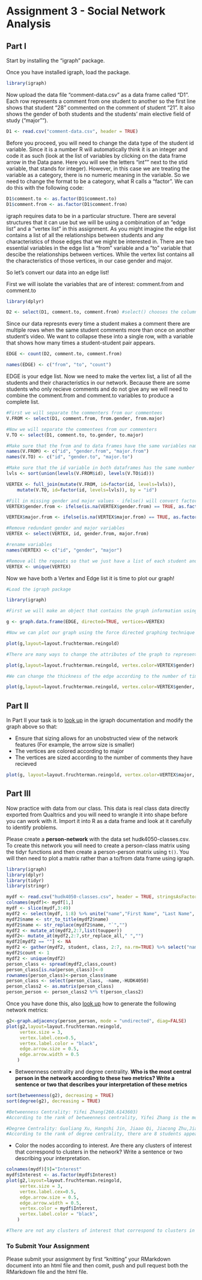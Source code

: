 # Assignment 3 - Social Network Analysis

## Part I
Start by installing the "igraph" package. 

Once you have installed igraph, load the package.
```r
library(igraph)
```


Now upload the data file "comment-data.csv" as a data frame called "D1". Each row represents a comment from one student to another so the first line shows that student "28" commented on the comment of student "21". It also shows the gender of both students and the students' main elective field of study ("major"").

```r
D1 <- read.csv("comment-data.csv", header = TRUE)
```

Before you proceed, you will need to change the data type of the student id variable. Since it is a number R will automatically think it is an integer and code it as such (look at the list of variables by clicking on the data frame arrow in the Data pane. Here you will see the letters "int"" next to the stid variable, that stands for integer). However, in this case we are treating the variable as a category, there is no numeric meaning in the variable. So we need to change the format to be a category, what R calls a "factor". We can do this with the following code:

```r
D1$comment.to <- as.factor(D1$comment.to)
D1$comment.from <- as.factor(D1$comment.from)
```

igraph requires data to be in a particular structure. There are several structures that it can use but we will be using a combination of an "edge list" and a "vertex list" in this assignment. As you might imagine the edge list contains a list of all the relationships between students and any characteristics of those edges that we might be interested in. There are two essential variables in the edge list a "from" variable and a "to" variable that descibe the relationships between vertices. While the vertex list contains all the characteristics of those vertices, in our case gender and major.

So let's convert our data into an edge list!

First we will isolate the variables that are of interest: comment.from and comment.to

```r
library(dplyr)

D2 <- select(D1, comment.to, comment.from) #select() chooses the columns
```

Since our data represnts every time a student makes a comment there are multiple rows when the same student comments more than once on another student's video. We want to collapse these into a single row, with a variable that shows how many times a student-student pair appears.

```r

EDGE <- count(D2, comment.to, comment.from)

names(EDGE) <- c("from", "to", "count")

```

EDGE is your edge list. Now we need to make the vertex list, a list of all the students and their characteristics in our network. Because there are some students who only recieve comments and do not give any we will need to combine the comment.from and comment.to variables to produce a complete list.

```r
#First we will separate the commenters from our commentees
V.FROM <- select(D1, comment.from, from.gender, from.major)

#Now we will separate the commentees from our commenters
V.TO <- select(D1, comment.to, to.gender, to.major)

#Make sure that the from and to data frames have the same variables names
names(V.FROM) <- c("id", "gender.from", "major.from")
names(V.TO) <- c("id", "gender.to", "major.to")

#Make sure that the id variable in both dataframes has the same number of levels
lvls <- sort(union(levels(V.FROM$id), levels(V.TO$id)))

VERTEX <- full_join(mutate(V.FROM, id=factor(id, levels=lvls)),
    mutate(V.TO, id=factor(id, levels=lvls)), by = "id")

#Fill in missing gender and major values - ifelse() will convert factors to numerical values so convert to character
VERTEX$gender.from <- ifelse(is.na(VERTEX$gender.from) == TRUE, as.factor(as.character(VERTEX$gender.to)), as.factor(as.character(VERTEX$gender.from)))

VERTEX$major.from <- ifelse(is.na(VERTEX$major.from) == TRUE, as.factor(as.character(VERTEX$major.to)), as.factor(as.character(VERTEX$major.from)))

#Remove redundant gender and major variables
VERTEX <- select(VERTEX, id, gender.from, major.from)

#rename variables
names(VERTEX) <- c("id", "gender", "major")

#Remove all the repeats so that we just have a list of each student and their characteristics
VERTEX <- unique(VERTEX)

```

Now we have both a Vertex and Edge list it is time to plot our graph!

```r
#Load the igraph package

library(igraph)

#First we will make an object that contains the graph information using our two dataframes EDGE and VERTEX. Notice that we have made "directed = TRUE" - our graph is directed since comments are being given from one student to another.

g <- graph.data.frame(EDGE, directed=TRUE, vertices=VERTEX)

#Now we can plot our graph using the force directed graphing technique - our old friend Fruchertman-Reingold!

plot(g,layout=layout.fruchterman.reingold)

#There are many ways to change the attributes of the graph to represent different characteristics of the newtork. For example, we can color the nodes according to gender.

plot(g,layout=layout.fruchterman.reingold, vertex.color=VERTEX$gender)

#We can change the thickness of the edge according to the number of times a particular student has sent another student a comment.

plot(g,layout=layout.fruchterman.reingold, vertex.color=VERTEX$gender, edge.width=EDGE$count)

````

## Part II

In Part II your task is to [look up](http://igraph.org/r/) in the igraph documentation and modify the graph above so that:

* Ensure that sizing allows for an unobstructed view of the network features (For example, the arrow size is smaller)
* The vertices are colored according to major
* The vertices are sized according to the number of comments they have recieved
```r
plot(g, layout=layout.fruchterman.reingold, vertex.color=VERTEX$major, vertex.size = 5*EDGE$count, edge.arrow.size = 0.5, edge.arrow.width = 0.5, vertex.label.cex = 0.2*EDGE$count)
```

## Part III

Now practice with data from our class. This data is real class data directly exported from Qualtrics and you will need to wrangle it into shape before you can work with it. Import it into R as a data frame and look at it carefully to identify problems.

Please create a **person-network** with the data set hudk4050-classes.csv. To create this network you will need to create a person-class matrix using the tidyr functions and then create a person-person matrix using `t()`. You will then need to plot a matrix rather than a to/from data frame using igraph.
```r
library(igraph)
library(dplyr)
library(tidyr)
library(stringr)

mydf <- read.csv("hudk4050-classes.csv", header = TRUE, stringsAsFactors = FALSE)
colnames(mydf)<- mydf[1,]
mydf <- slice(mydf,3:49)
mydf2 <- select(mydf, 1:8) %>% unite("name","First Name", "Last Name", sep = " ")
mydf2$name <- str_to_title(mydf2$name)
mydf2$name <- str_replace(mydf2$name, "`","")
mydf2 <- mutate_at(mydf2,2:7,list(toupper))
mydf2<- mutate_at(mydf2,2:7,str_replace_all," ","")
mydf2[mydf2 == ""] <- NA
mydf2 <- gather(mydf2, student, class, 2:7, na.rm=TRUE) %>% select("name","class") 
mydf2$count <- 1
mydf2 <- unique(mydf2)
person_class <- spread(mydf2,class,count)
person_class[is.na(person_class)]<-0
rownames(person_class)<-person_class$name
person_class <- select(person_class, -name,-HUDK4050)
person_class2 <- as.matrix(person_class)
person_person <- person_class2 %*% t(person_class2)

```

Once you have done this, also [look up](http://igraph.org/r/) how to generate the following network metrics:

```r
g2<-graph.adjacency(person_person, mode = "undirected", diag=FALSE)
plot(g2,layout=layout.fruchterman.reingold,
     vertex.size = 3,
     vertex.label.cex=0.5,
     vertex.label.color = "black",
     edge.arrow.size = 0.5, 
     edge.arrow.width = 0.5
    )
```


* Betweenness centrality and degree centrality. **Who is the most central person in the network according to these two metrics? Write a sentence or two that describes your interpretation of these metrics**

```r
sort(betweenness(g2), decreasing = TRUE)
sort(degree(g2), decreasing = TRUE)

#Betweenness Centrality: Yifei Zhang(260.6143603)
#According to the rank of betweenness centrality, Yifei Zhang is the most central students in our class, which means Yifei is the node through which the highest number of shortest paths pass.

#Degree Centrality: Guoliang Xu, Hangshi Jin, Jiaao Qi, Jiacong Zhu,Jiahao Shen, Wenqi Gao, Xiyun Zhang, Yingxin Xie (31) 
#According to the rank of degree centrality, there are 8 students appeared to be the most central in our class. They are connected to 31 students in the network.


```


* Color the nodes according to interest. Are there any clusters of interest that correspond to clusters in the network? Write a sentence or two describing your interpretation.

```r
colnames(mydf)[9]="Interest"
mydf$Interest <- as.factor(mydf$Interest)
plot(g2,layout=layout.fruchterman.reingold,
     vertex.size = 3,
     vertex.label.cex=0.5,
     edge.arrow.size = 0.5, 
     edge.arrow.width = 0.5,
     vertex.color = mydf$Interest,
     vertex.label.color = "black",
    )

#There are not any clusters of interest that correspond to clusters in the network. Because we cannot see consistency in color among the vertices that formed clusters in the network.
```

### To Submit Your Assignment

Please submit your assignment by first "knitting" your RMarkdown document into an html file and then comit, push and pull request both the RMarkdown file and the html file.
